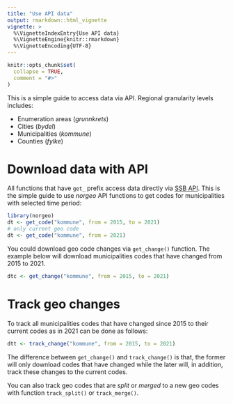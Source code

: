 ```yaml
---
title: "Use API data"
output: rmarkdown::html_vignette
vignette: >
  %\VignetteIndexEntry{Use API data}
  %\VignetteEngine{knitr::rmarkdown}
  %\VignetteEncoding{UTF-8}
---
```


```r
knitr::opts_chunk$set(
  collapse = TRUE,
  comment = "#>"
)
```

This is a simple guide to access data via API. Regional granularity levels includes:

- Enumeration areas (*grunnkrets*)
- Cities (*bydel*)
- Municipalities (*kommune*)
- Counties (*fylke*)

# Download data with API

All functions that have `get_` prefix access data directly via [SSB
API](https://data.ssb.no/api/klass/v1/api-guide.html). This is the simple guide
to use *norgeo* API functions to get codes for municipalities with selected time
period:

```r
library(norgeo)
dt <- get_code("kommune", from = 2015, to = 2021)
# only current geo code
dt <- get_code("kommune", from = 2021)
```

You could download geo code changes via `get_change()` function. The example below
will download municipalities codes that have changed from 2015 to 2021.

```r
dtc <- get_change("kommune", from = 2015, to = 2021)
```

# Track geo changes

To track all municipalities codes that have changed since 2015 to their current
codes as in 2021 can be done as follows:

```r
dtt <- track_change("kommune", from = 2015, to = 2021)
```

The difference between `get_change()` and `track_change()` is that, the former will
only download codes that have changed while the later will, in addition, track
these changes to the current codes.

You can also track geo codes that are *split* or *merged* to a new geo codes with
function `track_split()` or `track_merge()`.
